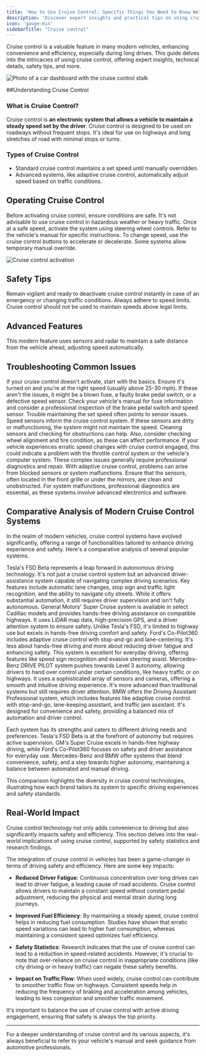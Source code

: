 ```yaml
---
title: 'How to Use Cruise Control: Specific Things You Need to Know Well'
description: 'Discover expert insights and practical tips on using cruise control effectively. This comprehensive guide covers everything from basic operations to advanced features, safety tips, and troubleshooting.'
icon: 'gauge-min'
sidebarTitle: "Cruise control"
---
```


Cruise control is a valuable feature in many modern vehicles, enhancing convenience and efficiency, especially during long drives. This guide delves into the intricacies of using cruise control, offering expert insights, technical details, safety tips, and more.

![Photo of a car dashboard with the cruise control stalk](https://driving-tests.org/wp-content/uploads/2012/07/cruise-control.jpg)

##Understanding Cruise Control

### What is Cruise Control?
Cruise control is **an electronic system that allows a vehicle to maintain a steady speed set by the driver**. Cruise control is designed to be used on roadways without frequent stops. It's ideal for use on highways and long stretches of road with minimal stops or turns.

### Types of Cruise Control
- Standard cruise control maintains a set speed until manually overridden. 
- Advanced systems, like adaptive cruise control, automatically adjust speed based on traffic conditions.

## Operating Cruise Control

<Tabs>
  <Tab title="Setting Up">
    Before activating cruise control, ensure conditions are safe. It's not advisable to use cruise control in hazardous weather or heavy traffic.
  </Tab>

  <Tab title="Activating">
    Once at a safe speed, activate the system using steering wheel controls. Refer to the vehicle's manual for specific instructions.
  </Tab>

  <Tab title="Adjusting Speed">
    To change speed, use the cruise control buttons to accelerate or decelerate. Some systems allow temporary manual override.
  </Tab>
</Tabs>

![Cruise control activation](https://driving-tests.org/wp-content/uploads/2012/03/cruise-button.jpg)

## Safety Tips

<CardGroup cols={2}>
  <Card title="Be Alert" icon="circle-exclamation">
    Remain vigilant and ready to deactivate cruise control instantly in case of an emergency or changing traffic conditions.
  </Card>

  <Card title="Speed Limits" icon="gauge">
    Always adhere to speed limits. Cruise control should not be used to maintain speeds above legal limits.
  </Card>
</CardGroup>

## Advanced Features

<Accordion title="Adaptive Cruise Control">
This modern feature uses sensors and radar to maintain a safe distance from the vehicle ahead, adjusting speed automatically.
</Accordion>

## Troubleshooting Common Issues
<AccordionGroup>
  <Accordion title="System Not Activating">
    If your cruise control doesn't activate, start with the basics. Ensure it's turned on and you're at the right speed (usually above 25-30 mph). If these aren't the issues, it might be a blown fuse, a faulty brake pedal switch, or a defective speed sensor. Check your vehicle's manual for fuse information and consider a professional inspection of the brake pedal switch and speed sensor.
  </Accordion>

  <Accordion title="Failing to Maintain Set Speed">
    Trouble maintaining the set speed often points to sensor issues. Speed sensors inform the cruise control system. If these sensors are dirty or malfunctioning, the system might not maintain the speed. Cleaning sensors and checking for obstructions can help. Also, consider checking wheel alignment and tire condition, as these can affect performance.
  </Accordion>

  <Accordion title="Erratic Speed Changes">
    If your vehicle experiences erratic speed changes with cruise control engaged, this could indicate a problem with the throttle control system or the vehicle's computer system. These complex issues generally require professional diagnostics and repair.
  </Accordion>

  <Accordion title="Adaptive Cruise Control Problems">
    With adaptive cruise control, problems can arise from blocked sensors or system malfunctions. Ensure that the sensors, often located in the front grille or under the mirrors, are clean and unobstructed. For system malfunctions, professional diagnostics are essential, as these systems involve advanced electronics and software.
  </Accordion>
</AccordionGroup>

## Comparative Analysis of Modern Cruise Control Systems

In the realm of modern vehicles, cruise control systems have evolved significantly, offering a range of functionalities tailored to enhance driving experience and safety. Here's a comparative analysis of several popular systems.

<AccordionGroup>

  <Accordion title="Tesla Full Self-Driving (FSD) Beta">
    Tesla's FSD Beta represents a leap forward in autonomous driving technology. It's not just a cruise control system but an advanced driver-assistance system capable of navigating complex driving scenarios. Key features include automatic lane changes, stop sign and traffic light recognition, and the ability to navigate city streets. While it offers substantial automation, it still requires driver supervision and isn't fully autonomous.
  </Accordion>

  <Accordion title="GM's Super Cruise">
    General Motors' Super Cruise system is available in select Cadillac models and provides hands-free driving assistance on compatible highways. It uses LiDAR map data, high-precision GPS, and a driver attention system to ensure safety. Unlike Tesla's FSD, it's limited to highway use but excels in hands-free driving comfort and safety.
  </Accordion>

  <Accordion title="Ford Co-Pilot360">
    Ford's Co-Pilot360 includes adaptive cruise control with stop-and-go and lane-centering. It's less about hands-free driving and more about reducing driver fatigue and enhancing safety. This system is excellent for everyday driving, offering features like speed sign recognition and evasive steering assist.
  </Accordion>

  <Accordion title="Mercedes-Benz DRIVE PILOT">
    Mercedes-Benz DRIVE PILOT system pushes towards Level 3 autonomy, allowing drivers to hand over control under certain conditions, like heavy traffic or on highways. It uses a sophisticated array of sensors and cameras, offering a smooth and intuitive driving experience. It's more advanced than traditional systems but still requires driver attention.
  </Accordion>

  <Accordion title="BMW's Driving Assistant Professional">
    BMW offers the Driving Assistant Professional system, which includes features like adaptive cruise control with stop-and-go, lane-keeping assistant, and traffic jam assistant. It's designed for convenience and safety, providing a balanced mix of automation and driver control.
  </Accordion>

</AccordionGroup>

Each system has its strengths and caters to different driving needs and preferences. Tesla's FSD Beta is at the forefront of autonomy but requires active supervision. GM's Super Cruise excels in hands-free highway driving, while Ford's Co-Pilot360 focuses on safety and driver assistance for everyday use. Mercedes-Benz and BMW offer systems that blend convenience, safety, and a step towards higher autonomy, maintaining a balance between automated and manual driving.

This comparison highlights the diversity in cruise control technologies, illustrating how each brand tailors its system to specific driving experiences and safety standards.

## Real-World Impact

Cruise control technology not only adds convenience to driving but also significantly impacts safety and efficiency. This section delves into the real-world implications of using cruise control, supported by safety statistics and research findings.

The integration of cruise control in vehicles has been a game-changer in terms of driving safety and efficiency. Here are some key impacts:

- **Reduced Driver Fatigue**: Continuous concentration over long drives can lead to driver fatigue, a leading cause of road accidents. Cruise control allows drivers to maintain a constant speed without constant pedal adjustment, reducing the physical and mental strain during long journeys.

- **Improved Fuel Efficiency**: By maintaining a steady speed, cruise control helps in reducing fuel consumption. Studies have shown that erratic speed variations can lead to higher fuel consumption, whereas maintaining a consistent speed optimizes fuel efficiency.

- **Safety Statistics**: Research indicates that the use of cruise control can lead to a reduction in speed-related accidents. However, it's crucial to note that over-reliance on cruise control in inappropriate conditions (like city driving or in heavy traffic) can negate these safety benefits.

- **Impact on Traffic Flow**: When used widely, cruise control can contribute to smoother traffic flow on highways. Consistent speeds help in reducing the frequency of braking and acceleration among vehicles, leading to less congestion and smoother traffic movement.

It's important to balance the use of cruise control with active driving engagement, ensuring that safety is always the top priority.

---

For a deeper understanding of cruise control and its various aspects, it's always beneficial to refer to your vehicle's manual and seek guidance from automotive professionals.
